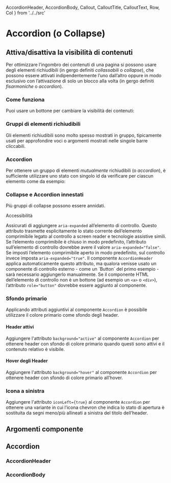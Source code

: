   AccordionHeader,
  AccordionBody, Callout, CalloutTitle, CalloutText, Row, Col } from '../../src'

<Meta title="Documentazione/Componenti/Accordion" of={Accordion}/>

# Accordion (o Collapse)

## Attiva/disattiva la visibilità di contenuti

Per ottimizzare l’ingombro dei contenuti di una pagina si possono usare degli elementi richiudibili (in gergo definiti *collassabili* o *collapse*), che possono essere attivati indipendentemente l’uno dall’altro oppure in modo esclusivo con l’attivazione di solo un blocco alla volta (in gergo definiti *fisarmoniche* o *accordion*).

### Come funziona

Puoi usare un bottone per cambiare la visibilità dei contenuti:

<Preview>
    <Story id="componenti-collapse--esempi" />
</Preview>

### Gruppi di elementi richiudibili

Gli elementi richiudibili sono molto spesso mostrati in gruppo, tipicamente usati per approfondire voci o argomenti mostrati nelle singole barre cliccabili.

<Preview>
    <Story id="componenti-collapse--gruppi-di-elementi-richiudibili" />
</Preview>

### Accordion

Per ottenere un gruppo di elementi *mutualmente* richiudibili (o *accordion*), è sufficiente utilizzare uno stato con singolo id da verificare per ciascun elemento come da esempio:

<Preview>
    <Story id="componenti-collapse--accordion" />
</Preview>

### Collapse e Accordion innestati

Più gruppi di collapse possono essere annidati.

<Preview>
    <Story id="componenti-collapse--collapse-e-accordion-innestati" />
</Preview>

<div className="docs">
    <Callout color="success" >
        <CalloutTitle>Accessibilità</CalloutTitle>
        <CalloutText>
            <p>Assicurati di aggiungere <code>aria-expanded</code> all’elemento di controllo. Questo attributo trasmette esplicitamente lo stato corrente dell’elemento comprimibile legato al controllo a screen reader e tecnologie assistive simili. Se l’elemento comprimibile è chiuso in modo predefinito, l’attributo sull’elemento di controllo dovrebbe avere il valore <code>aria-expanded="false"</code>. Se imposti l’elemento comprimibile aperto in modo predefinito, sul controllo invece imposta <code>aria-expanded="true"</code>. Il componente <code>AccordionHeader</code> applica automaticamente questo attributo, ma qualora venisse usato un componente di controllo esterno - come un `Button` del primo esempio - sarà necessario aggiungerlo manualmente. Se il componente HTML dell’elemento di controllo non è un bottone (ad esempio un <code>&lt;a&gt;</code> o <code>&lt;div&gt;</code>), l’attributo <code>role="button"</code> dovrebbe essere aggiunto al componente.</p>
        </CalloutText>
    </Callout>
</div>

### Sfondo primario

Applicando attributi aggiuntivi al componente `Accordion` è possibile utilizzare il colore primario come sfondo degli header.

#### Header attivi

Aggiungere l'attributo `background="active"` al componente `Accordion` per ottenere header con sfondo di colore primario quando questi sono attivi e il contenuto relativo è visibile.

<Preview>
    <Story id="componenti-collapse--header-attivi" />
</Preview>

#### Hover degli Header

Aggiungere l'attributo `background="hover"` al componente `Accordion` per ottenere header con sfondo di colore primario all’hover.

<Preview>
    <Story id="componenti-collapse--header-hover" />
</Preview>

### Icona a sinistra

Aggiungere l'attributo `iconLeft={true}` al componente `Accordion` per ottenere una variante in cui l’icona chevron che indica lo stato di apertura è sostituita da segni meno/più allineati a sinistra del titolo dell’header.

<Preview>
    <Story id="componenti-collapse--icona-sinistra" />
</Preview>

## Argomenti componente

## Accordion

<ArgsTable of={Accordion} />

### AccordionHeader

<ArgsTable of={AccordionHeader} />

### AccordionBody

<ArgsTable of={AccordionBody} />
